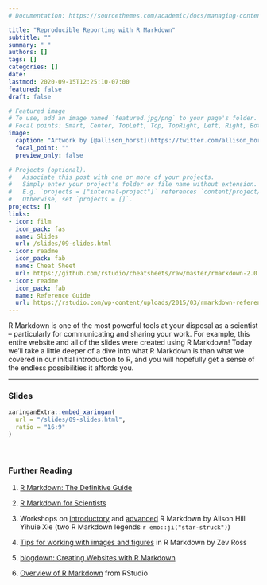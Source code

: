 ```yaml
---
# Documentation: https://sourcethemes.com/academic/docs/managing-content/

title: "Reproducible Reporting with R Markdown"
subtitle: ""
summary: " "
authors: []
tags: []
categories: []
date:
lastmod: 2020-09-15T12:25:10-07:00
featured: false
draft: false

# Featured image
# To use, add an image named `featured.jpg/png` to your page's folder.
# Focal points: Smart, Center, TopLeft, Top, TopRight, Left, Right, BottomLeft, Bottom, BottomRight.
image:
  caption: "Artwork by [@allison_horst](https://twitter.com/allison_horst)"
  focal_point: ""
  preview_only: false

# Projects (optional).
#   Associate this post with one or more of your projects.
#   Simply enter your project's folder or file name without extension.
#   E.g. `projects = ["internal-project"]` references `content/project/deep-learning/index.md`.
#   Otherwise, set `projects = []`.
projects: []
links:
- icon: film
  icon_pack: fas
  name: Slides
  url: /slides/09-slides.html
- icon: readme
  icon_pack: fab
  name: Cheat Sheet
  url: https://github.com/rstudio/cheatsheets/raw/master/rmarkdown-2.0.pdf
- icon: readme
  icon_pack: fab
  name: Reference Guide
  url: https://rstudio.com/wp-content/uploads/2015/03/rmarkdown-reference.pdf
---
```


R Markdown is one of the most powerful tools at your disposal as a scientist -- particularly for communicating and sharing your work. For example, this entire website and all of the slides were created using R Markdown! Today we'll take a little deeper of a dive into what R Markdown is than what we covered in our initial introduction to R, and you will hopefully get a sense of the endless possibilities it affords you. 

***

### Slides

```r
xaringanExtra::embed_xaringan(
  url = "/slides/09-slides.html",
  ratio = "16:9"
)
```

<br>

### Further Reading

:::book
1. [R Markdown: The Definitive Guide](https://bookdown.org/yihui/rmarkdown/)

2. [R Markdown for Scientists](https://rmd4sci.njtierney.com/)

3. Workshops on [introductory](https://rmd4medicine.netlify.app/) and [advanced](https://arm.rbind.io/) R Markdown by Alison Hill Yihuie Xie (two R Markdown legends `r emo::ji("star-struck")`)

4. [Tips for working with images and figures](http://zevross.com/blog/2017/06/19/tips-and-tricks-for-working-with-images-and-figures-in-r-markdown-documents/) in R Markdown by Zev Ross

5. [blogdown: Creating Websites with R Markdown](https://bookdown.org/yihui/blogdown/)

6. [Overview of R Markdown](https://rmarkdown.rstudio.com/lesson-1.html) from RStudio
:::
